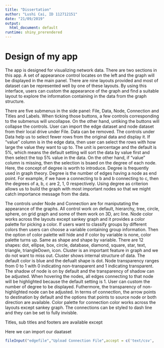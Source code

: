 ---
title: "Dissertation"
author: "Lushi Cai, ID 112712151"
date: "21/09/2019"
output:
  html_document: default
runtime: shiny_prerendered
---

# Design of my app

The app is designed for visualizing network data. There are two sections in this app. A set of appearance control locates on the left and the graph will be displayed in the main panel. There are nine layouts provided and most of dataset can be represented well by one of these layouts. By using this interface, users can custom the appearance of the graph and find a suitable layout to explore the information containing in the data from the graph structure.

There are five submenus in the side panel: File, Data, Node, Connection and Titles and Labels. When ticking those buttons, a few controls corresponding to the submenus will uncollapse. On the other hand, untiking the buttons will collapse the controls. User can import the edge dataset and node dataset from their local drive under File. Data can be removed. The controls under Data help us to select fewer rows from the original data and display it. If "value" column is in the edge data, then user can select the rows with how large the value they want to up to. The unit is percentage and the default is 5%, which means the default setting will sort the data by value first and then select the top 5% value in the data. On the other hand, if "value" column is missing, then the selection is bsaed on the degree of each node. Here, the concept of degree is worth to introduce. Degree is frequently used in graph theory. Degree is the number of edges having a node as end point. For example, if we have a connecting to b and b connecting to c, then the degrees of a, b, c are 2, 1, 0 respectively. Using degree as criterion allows us to build the graph with most important nodes so that we might catch importance message from the data.

The controls under Node and Connection are for maniputating the appearance of the graphs. All control work on default, hierarchy, tree, circle, sphere, on grid graph and some of them work on 3D, arc line. Node color works across the layouts except sankey graph and it provides a color palette for picking a color. If users want to classify groups by different colors then users can choose a variable containing group information. Then the option of color palette will hide and if color by variable is none, color palette turns up. Same as shape and shape by variable. There are 12 shapes: dot, ellipse, box, circle, database, diamond, square, star, text, triangle, triangleDown, icon. Cluster is an important feature in graph and we do not want to miss out. Cluster shows internal structure of data. The default color is blue and the defualt shape is dot. Node transparency ranges from 0 to 1 with 0 indicating non-transparent and 1 indicating transparent. The shadow of node is on by default and the transparency of shadow can be adjusted. When hovering the nodes, all edges connecting to that node will be highlighted because the default setting is 1. User can custom the number of degree to be displayed. Futhermore, the transparency of non-highlighted node can be adjusted. In terms of connectIon, the arrow points to destination by default and the options that points to source node or both direction are available. Color palette for connection color works across the layouts except sankey graph. The connections can be styled to dash line and they can be set to fully invisble.

Titles, sub titles and footers are available except 












Here we can import our daataset
```{R}
fileInput("edgefile","Upload Connection File",accept = c('text/csv',  
                                                                            'text/comma-separated-values,text/plain', '.csv'))
```